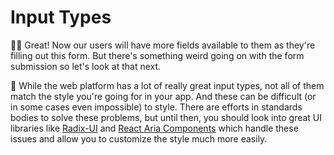 # Input Types

👨‍💼 Great! Now our users will have more fields available to them as they're
filling out this form. But there's something weird going on with the form
submission so let's look at that next.

🦉 While the web platform has a lot of really great input types, not all of them
match the style you're going for in your app. And these can be difficult (or in
some cases even impossible) to style. There are efforts in standards bodies to
solve these problems, but until then, you should look into great UI libraries
like [Radix-UI](https://www.radix-ui.com/) and
[React Aria Components](https://react-spectrum.adobe.com/react-aria) which
handle these issues and allow you to customize the style much more easily.
